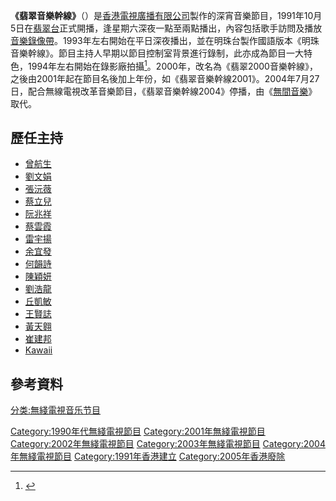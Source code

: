 {{電視節目信息框
| 顏色       =
| 名稱       = 翡翠音樂幹線<br/>Jade Music Station
| 原名       =
| 圖片       =
| 圖說       = 
| 類型       = 音樂
| 原創       =
| 發展       =
| 導演       =
| 主持       = 
| 演出       =
| 配音       =
| 旁白       =
| 主題曲     =
| 片頭曲     =
| 片尾曲     =
| 作曲       =
| 國家       =
| 地區       = {{HKG}}
| 語言       = [[粵語|粵語]]
| 季數       =
| 系列數     =
| 集數       =
| 每集列表   =
| 執行製片   =
| 製片人     = [[電視廣播有限公司|電視廣播有限公司]]
| 監製       =
| 副製片人   =
| 共同製片人  =
| 編審       =
| 剪輯       =
| 外景       =
| 機位       =
| 每集長     = 60分鐘
| 頻道       =
| 電視網     = [[翡翠台|翡翠台]]
| 電視臺     =
| 視頻制式   = {{lang|en|SDTV 576i}}
| 音頻制式   = 單聲道
| 首播國家   = {{HKG}}
| 首播地區   =
| 開始       = 1991年10月5日
| 結束       = 2004年7月23日
| 晚於       =
| 早於       = [[無間音樂|無間音樂]]
| 相關       = [[明珠音樂幹線|明珠音樂幹線]]
| 中國大陸名稱 =
| 臺灣名稱   =
| 港澳名稱   =
| 馬新名稱   =
| 官方網站   =
| imdb_id    =
| tv_com_id  =
}}

'''《翡翠音樂幹線》'''（{{lang-en|Jade Music Station}}）是[[香港|香港]][[電視廣播有限公司|電視廣播有限公司]]製作的深宵音樂節目，1991年10月5日在[[翡翠台|翡翠台]]正式開播，逢星期六深夜一點至兩點播出，內容包括歌手訪問及播放[[音樂錄像帶|音樂錄像帶]]。1993年左右開始在平日深夜播出，並在明珠台製作國語版本《明珠音樂幹線》。節目主持人早期以節目控制室背景進行錄制，此亦成為節目一大特色，1994年左右開始在錄影廠拍攝<ref>{{Cite web|title=Facebook|url=https://www.facebook.com/VCRBase/photos/10154869080901699|accessdate=2021-03-03|work=www.facebook.com}}</ref>。2000年，改名為《翡翠2000音樂幹線》，之後由2001年起在節目名後加上年份，如《翡翠音樂幹線2001》。2004年7月27日，配合無線電視改革音樂節目，《翡翠音樂幹線2004》停播，由《[[無間音樂|無間音樂]]》取代。

==歷任主持==
*[[曾航生|曾航生]]
*[[劉文娟|劉文娟]]
*[[張沅薇|張沅薇]]
*[[蔡立兒|蔡立兒]]
*[[阮兆祥|阮兆祥]]
*[[蔡雲霞|蔡雲霞]]
*[[雷宇揚|雷宇揚]]
*[[余宜發|余宜發]]
*[[何韻詩|何韻詩]]
*[[陳穎妍|陳穎妍]]
*[[劉浩龍|劉浩龍]]
*[[丘凱敏|丘凱敏]]
*[[王賢誌|王賢誌]]
*[[Dear_Jane|黃天翱]]
*[[崔建邦|崔建邦]]
*[[Kawaii|Kawaii]]

==參考資料==
[[分类:無綫電視音乐节目|分类:無綫電視音乐节目]]
[[Category:1990年代無綫電視節目|Category:1990年代無綫電視節目]]
[[Category:2001年無綫電視節目|Category:2001年無綫電視節目]]
[[Category:2002年無綫電視節目|Category:2002年無綫電視節目]]
[[Category:2003年無綫電視節目|Category:2003年無綫電視節目]]
[[Category:2004年無綫電視節目|Category:2004年無綫電視節目]]
[[Category:1991年香港建立|Category:1991年香港建立]]
[[Category:2005年香港廢除|Category:2005年香港廢除]]